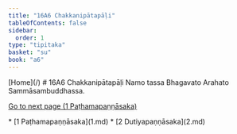 ```yaml
---
title: "16A6 Chakkanipātapāḷi"
tableOfContents: false
sidebar:
  order: 1
type: "tipitaka"
basket: "su"
book: "a6"
---
```



<Paragraph type="center" book="a6">
[Home](/)
</Paragraph>

<Paragraph type="center" book="a6">
# 16A6 Chakkanipātapāḷi
</Paragraph>

<Paragraph number="1" type="center" book="a6">
Namo tassa Bhagavato Arahato Sammāsambuddhassa.

[Go to next page (1 Paṭhamapaṇṇāsaka)](1.md)



</Paragraph>

<TableOfContents book="a6" section="16">
* [1 Paṭhamapaṇṇāsaka](1.md)
* [2 Dutiyapaṇṇāsaka](2.md)
</TableOfContents>
